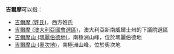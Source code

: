 '''吉爾摩'''可以指：

*[[吉爾摩_(姓氏)|吉爾摩 (姓氏)]]，西方姓氏
*[[吉爾摩_(澳大利亞國會選區)|吉爾摩 (澳大利亞國會選區)]]，澳大利亞新南威爾士州的下議院選區
*[[吉爾摩山_(瑪麗伯德地)|吉爾摩山 (瑪麗伯德地)]]，南極洲山峰，位於瑪麗伯德地
*[[吉爾摩山_(奧次地)|吉爾摩山 (奧次地)]]，南極洲山峰，位於奧次地

{{Disambig|Cat=三字消歧义}}